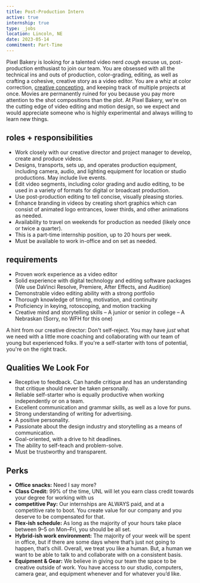 ```yaml
---
title: Post-Production Intern
active: true
internship: true
type: _jobs
location: Lincoln, NE
date: 2023-05-14
commitment: Part-Time
---
```


Pixel Bakery is looking for a talented video nerd _cough_ excuse us, post-production enthusiast to join our team. You are obsessed with all the technical ins and outs of production, color-grading, editing, as well as crafting a cohesive, creative story as a video editor. You are a whiz at color correction, [creative concepting](/services/creative-strategy), and keeping track of multiple projects at once. Movies are permanently ruined for you because you pay more attention to the shot compositions than the plot. At Pixel Bakery, we're on the cutting edge of video editing and motion design, so we expect and would appreciate someone who is highly experimental and always willing to learn new things.

## roles + responsibilities

- Work closely with our creative director and project manager to develop, create and produce videos.
- Designs, transports, sets up, and operates production equipment, including camera, audio, and lighting equipment for location or studio productions. May include live events.
- Edit video segments, including color grading and audio editing, to be used in a variety of formats for digital or broadcast production.
- Use post-production editing to tell concise, visually pleasing stories.
- Enhance branding in videos by creating short graphics which can consist of animated logo entrances, lower thirds, and other animations as needed.
- Availability to travel on weekends for production as needed (likely once or twice a quarter).
- This is a part-time internship position, up to 20 hours per week.
- Must be available to work in-office and on set as needed.

## requirements

- Proven work experience as a video editor
- Solid experience with digital technology and editing software packages (We use DaVinci Resolve, Premiere, After Effects, and Audition)
- Demonstrable video editing ability with a strong portfolio
- Thorough knowledge of timing, motivation, and continuity
- Proficiency in keying, rotoscoping, and motion tracking
- Creative mind and storytelling skills
– A junior or senior in college
– A Nebraskan (Sorry, no WFH for this one)

A hint from our creative director: Don't self-reject. You may have _just_ what we need with a little more coaching and collaborating with our team of young but experienced folks. If you're a self-starter with tons of potential, you're on the right track.

## Qualities We Look For

- Receptive to feedback. Can handle critique and has an understanding that critique should never be taken personally.
- Reliable self-starter who is equally productive when working independently or on a team.
- Excellent communication and grammar skills, as well as a love for puns.
- Strong understanding of writing for advertising.
- A positive personality.
- Passionate about the design industry and storytelling as a means of communication.
- Goal-oriented, with a drive to hit deadlines.
- The ability to self-teach and problem-solve.
- Must be trustworthy and transparent.

## Perks

- **Office snacks:** Need I say more?
- **Class Credit:** 99% of the time, UNL will let you earn class credit towards your degree for working with us
- **competitive Pay:** Our internships are ALWAYS paid, and at a competitive rate to boot. You create value for our company and you deserve to be compensated for that.
- **Flex-ish schedule:** As long as the majority of your hours take place between 9–5 on Mon–Fri, you should be all set.
- **Hybrid-ish work environment:** The majority of your week will be spent in office, but if there are some days where that’s just not going to happen, that’s chill.
  Overall, we treat you like a human. But, a human we want to be able to talk to and collaborate with on a consistent basis.
- **Equipment & Gear:** We believe in giving our team the space to be creative outside of work. You have access to our studio, computers, camera gear, and equipment whenever and for whatever you’d like.